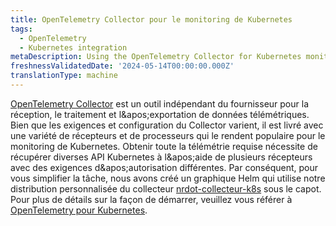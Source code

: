 ```yaml
---
title: OpenTelemetry Collector pour le monitoring de Kubernetes
tags:
  - OpenTelemetry
  - Kubernetes integration
metaDescription: Using the OpenTelemetry Collector for Kubernetes monitoring
freshnessValidatedDate: '2024-05-14T00:00:00.000Z'
translationType: machine
---
```


[OpenTelemetry Collector](https://opentelemetry.io/docs/collector/) est un outil indépendant du fournisseur pour la réception, le traitement et l&amp;apos;exportation de données télémétriques. Bien que les exigences et configuration du Collector varient, il est livré avec une variété de récepteurs et de processeurs qui le rendent populaire pour le monitoring de Kubernetes. Obtenir toute la télémétrie requise nécessite de récupérer diverses API Kubernetes à l&amp;apos;aide de plusieurs récepteurs avec des exigences d&amp;apos;autorisation différentes. Par conséquent, pour vous simplifier la tâche, nous avons créé un graphique Helm qui utilise notre distribution personnalisée du collecteur [nrdot-collecteur-k8s](https://github.com/newrelic/nrdot-collector-releases/tree/main/distributions/nrdot-collector-k8s) sous le capot. Pour plus de détails sur la façon de démarrer, veuillez vous référer à [OpenTelemetry pour Kubernetes](/docs/kubernetes-pixie/kubernetes-integration/installation/k8s-otel/).